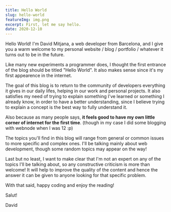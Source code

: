 ```yaml
---
title: Hello World
slug: hello-world
featureImg: img.png
excerpt: First, let me say hello.
date: 2020-12-10
---
```


Hello World! I'm David Mitjana, a web developer from Barcelona, and I give you a warm welcome to my personal website / blog / portfolio / whatever it turns out to be in the future. 

Like many new experiments a programmer does, I thought the first entrance of the blog should be titled "Hello World". It also makes sense since it's my first appearence in the internet.

The goal of this blog is to return to the community of developers everything it gives in our daily lifes, helping in our work and personal projects. It also satisfies my need of trying to explain something I've learned or something I already know, in order to have a better understanding, since I believe trying to explain a concept is the best way to fully understand it.

Also because as many people says, **it feels good to have my own little corner of internet for the first time**. (though in my case I did some blogging with webnode when I was 12 :p)

The topics you'll find in this blog will range from general or common issues to more specific and complex ones. I'll be talking mainly about web development, though some random topics may appear on the way! 

Last but no least, I want to make clear that I'm not an expert on any of the topics I'll be talking about, so any constructive criticism is more than welcome! It will help to improve the quality of the content and hence the answer it can be given to anyone looking for that specific problem.

With that said, happy coding and enjoy the reading!


Salut! 

David